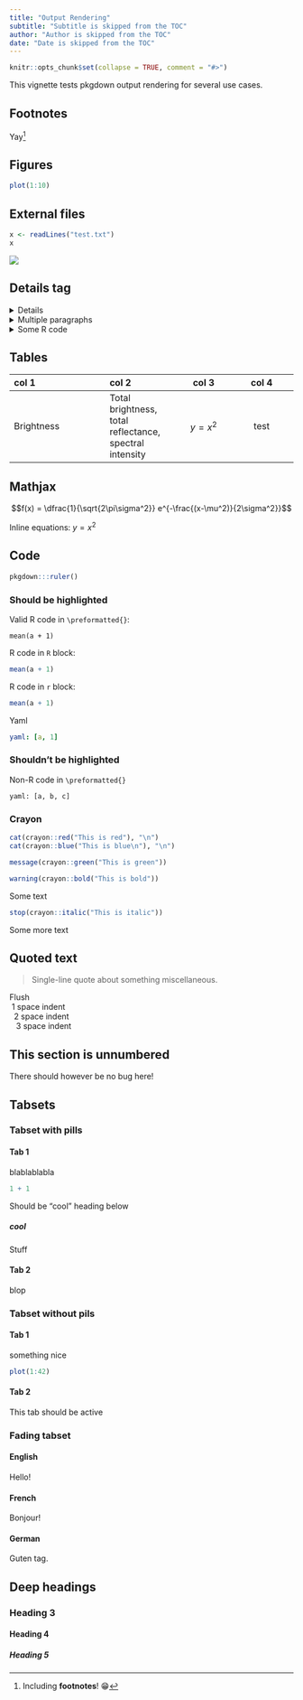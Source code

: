 ```yaml
---
title: "Output Rendering"
subtitle: "Subtitle is skipped from the TOC"
author: "Author is skipped from the TOC"
date: "Date is skipped from the TOC"
---
```


```r
knitr::opts_chunk$set(collapse = TRUE, comment = "#>")
```

This vignette tests pkgdown output rendering for several use cases.

## Footnotes

Yay[^footnote]

[^footnote]: Including **footnotes**! 😁

## Figures

```r
plot(1:10)
```

## External files

```r
x <- readLines("test.txt")
x
```

![](bacon.jpg)

## Details tag

<details>
This should only be shown when required
</details>

<details>
<summary>Multiple paragraphs</summary>
First paragraph

Second paragraph
</details>

<details>
<summary>Some R code</summary>
  
```r
1 + 2
```
</details>

## Tables

| col 1 | col 2 | col 3 | col 4 |
|:---------------|:-----------|:-------:|:---------:|
| Brightness     | Total brightness, total reflectance, spectral intensity | $$y = x^2$$ | test |

## Mathjax

$$f(x) = \dfrac{1}{\sqrt{2\pi\sigma^2}} e^{-\frac{(x-\mu^2)}{2\sigma^2}}$$

Inline equations: $y=x^2$

## Code

```r
pkgdown:::ruler()
```


### Should be highlighted

Valid R code in `\preformatted{}`:

```
mean(a + 1)
```

R code in `R` block:

```R
mean(a + 1)
```

R code in `r` block:

```R
mean(a + 1)
```

Yaml

```yaml
yaml: [a, 1]
```

### Shouldn't be highlighted

Non-R code in `\preformatted{}`

```
yaml: [a, b, c]
```

### Crayon

```r
cat(crayon::red("This is red"), "\n")
cat(crayon::blue("This is blue\n"), "\n")

message(crayon::green("This is green"))

warning(crayon::bold("This is bold"))
```
Some text

```r
stop(crayon::italic("This is italic"))
```

Some more text

## Quoted text

> Single-line quote about something miscellaneous.

| Flush
|  1 space indent
|   2 space indent
|    3 space indent

## This section is unnumbered {-}

There should however be no bug here!

## Tabsets

### Tabset with pills {.tabset .tabset-pills}

#### Tab 1

blablablabla

```r
1 + 1
```

Should be "cool" heading below

##### cool

Stuff

#### Tab 2

blop

### Tabset without pils {.tabset}

#### Tab 1

something nice

```r
plot(1:42)
```

#### Tab 2 {.active}

This tab should be active

### Fading tabset {.tabset .tabset-fade}

#### English

Hello!

#### French

Bonjour!

#### German

Guten tag.

## Deep headings

### Heading 3

#### Heading 4

##### Heading 5
